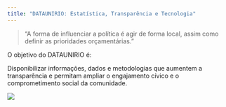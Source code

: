 ```yaml
---
title: "DATAUNIRIO: Estatística, Transparência e Tecnologia"
---
```


> "A forma de influenciar a política é agir de forma local, assim como definir as prioridades orçamentárias."

O objetivo do DATAUNIRIO é:

Disponibilizar informações, dados e metodologias que aumentem a transparência e permitam ampliar o engajamento cívico e o comprometimento social da comunidade.


![](C:/Users\Hp/Desktop/R/dataunirio.github.io/datauniriologo.png)